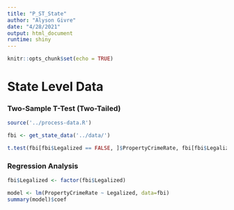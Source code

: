 ```yaml
---
title: "P_ST_State"
author: "Alyson Givre"
date: "4/28/2021"
output: html_document
runtime: shiny
---
```


```r
knitr::opts_chunk$set(echo = TRUE)
```

# State Level Data

### Two-Sample T-Test (Two-Tailed)

```r
source('../process-data.R')

fbi <- get_state_data('../data/')
```

```r

t.test(fbi[fbi$Legalized == FALSE, ]$PropertyCrimeRate, fbi[fbi$Legalized == TRUE, ]$PropertyCrimeRate, alternative="two.sided")
```

### Regression Analysis
```r
fbi$Legalized <- factor(fbi$Legalized) 

model <- lm(PropertyCrimeRate ~ Legalized, data=fbi)
summary(model)$coef

```
